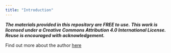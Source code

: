 ```yaml
---
title: "Introduction"
---
```


***The materials provided in this repository are FREE to use.*** ***This work is licensed under a Creative Commons Attribution 4.0 International License. Reuse is encouraged with acknowledgement.***

Find out more about the author [here](https://www.linkedin.com/in/monica-abrudan-09bb34a/)
